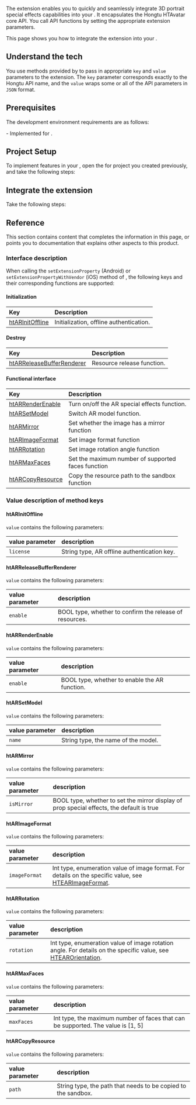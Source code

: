 

The <Vg k="RTEE_HT3D" /> extension enables you to quickly and seamlessly integrate 3D portrait special effects capabilities into your <Vpl k="CLIENT" />. It encapsulates the Hongtu HTAvatar core API. You call API functions by setting the appropriate extension parameters.

<PlatformWrapper notAllowed="android, ios">
  <NotSupported />
</PlatformWrapper>

<PlatformWrapper platform="android, ios">
 This page shows you how to integrate the <Vg k="RTEE_HT3D" /> extension into your <Vpl k="CLIENT" />.

## Understand the tech

You use methods provided by <Vg k="VSDK" /> to pass in appropriate `key` and `value` parameters to the extension. The `key` parameter corresponds exactly to the Hongtu API name, and the `value` wraps some or all of the API parameters in `JSON` format. 

## Prerequisites

The development environment requirements are as follows:

<Prerequisites />
- Implemented <Link to="../../../video-calling/get-started/get-started-sdk"><Vg k="GET_STARTED"/> for <Vg k="VIDEO"/></Link>.

## Project Setup

To implement <Vg k="RTEE_HT3D" /> features in your <Vpl k="CLIENT" />, open the <Link to="../../../video-calling/get-started/get-started-sdk"><Vg k="GET_STARTED"/> for <Vg k="VIDEO"/></Link> project you created previously, and take the following steps:

<ProjectSetup />


## Integrate the extension

Take the following steps:

<ProjectImplementation />

## Reference

This section contains content that completes the information in this page, or points you to documentation that explains other aspects to this product.

<Reference />

### Interface description

When calling the `setExtensionProperty` (Android) or `setExtensionPropertyWithVendor` (iOS) method of <Vg k="VSDK" />, the following keys and their corresponding functions are supported:

#### Initialization

| Key | Description |
| :---- | :---- |
| [htARInitOffline](#htarinitoffline) | Initialization, offline authentication. |

#### Destroy

| Key | Description |
| :---- | :---- |
| [htARReleaseBufferRenderer](#htarreleasebufferrenderer) | Resource release function. |

#### Functional interface

| Key | Description |
| :---- | :---- |
| [htARRenderEnable](#htarrenderenable)| Turn on/off the AR special effects function. |
| [htARSetModel](#htarsetmodel) | Switch AR model function. |
| [htARMirror](#htarmirror) | Set whether the image has a mirror function |
| [htARImageFormat](#htarimageformat) | Set image format function |
| [htARRotation](#htarrotation) | Set image rotation angle function |
| [htARMaxFaces](#htarmaxfaces) | Set the maximum number of supported faces function |
| [htARCopyResource](#htarcopyresource)| Copy the resource path to the sandbox function |


### Value description of method keys

#### htARInitOffline

`value` contains the following parameters:

| value parameter | description |
| :------- | :---- |
| `license` | String type, AR offline authentication key. |

#### htARReleaseBufferRenderer

`value` contains the following parameters:

| value parameter | description |
| :------- | :---- |
| `enable` | BOOL type, whether to confirm the release of resources. |

#### htARRenderEnable

`value` contains the following parameters:

| value parameter | description |
| :------- | :---- |
| `enable` | BOOL type, whether to enable the AR function. |

#### htARSetModel

`value` contains the following parameters:

| value parameter | description |
| :------- | :---- |
| `name` | String type, the name of the model. |

#### htARMirror

`value` contains the following parameters:

| value parameter | description |
| :------- | :---- |
| `isMirror` | BOOL type, whether to set the mirror display of prop special effects, the default is true |

#### htARImageFormat

`value` contains the following parameters:

| value parameter | description |
| :------- | :---- |
| `imageFormat` | Int type, enumeration value of image format. For details on the specific value, see [HTEARImageFormat](https://gitee.com/htai-open/agora-htavatar-extension/blob/master/iOS/ALL_ARCHITECTURE/Release/HTEffectAR.framework/Headers/HTEffectARInterface.h). |

#### htARRotation

`value` contains the following parameters:

| value parameter | description |
| :------- | :---- |
| `rotation` | Int type, enumeration value of image rotation angle. For details on the specific value, see [HTEAROrientation](https://gitee.com/htai-open/agora-htavatar-extension/blob/master/iOS/ALL_ARCHITECTURE/Release/HTEffectAR.framework/Headers/HTEffectARInterface.h). |

#### htARMaxFaces

`value` contains the following parameters:

| value parameter | description |
| :------- | :---- |
| `maxFaces` | Int type, the maximum number of faces that can be supported. The value is [1, 5] |


#### htARCopyResource

`value` contains the following parameters:

| value parameter | description |
| :------- | :---- |
| `path` | String type, the path that needs to be copied to the sandbox. |

</PlatformWrapper>